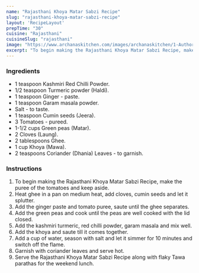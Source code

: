 ---
name: "Rajasthani Khoya Matar Sabzi Recipe"
slug: "rajasthani-khoya-matar-sabzi-recipe"
layout: 'RecipeLayout'
prepTime: "30"
cuisine: "Rajasthani"
cuisineSlug: "rajasthani"
image: "https://www.archanaskitchen.com/images/archanaskitchen/1-Author/nithya.anantham/Rajasthani_Khoya_Matar_Sabzi_Recipe.jpg"
excerpt: "To begin making the Rajasthani Khoya Matar Sabzi Recipe, make the puree of the tomatoes and keep aside"
---

### Ingredients

- 1 teaspoon Kashmiri Red Chilli Powder.
- 1/2 teaspoon Turmeric powder (Haldi).
- 1 teaspoon Ginger - paste.
- 1 teaspoon Garam masala powder.
- Salt - to taste.
- 1 teaspoon Cumin seeds (Jeera).
- 3 Tomatoes - pureed.
- 1-1/2 cups Green peas (Matar).
- 2 Cloves (Laung).
- 2 tablespoons Ghee.
- 1 cup Khoya (Mawa).
- 2 teaspoons Coriander (Dhania) Leaves - to garnish.

### Instructions

1. To begin making the Rajasthani Khoya Matar Sabzi Recipe, make the puree of the tomatoes and keep aside.
1. Heat ghee in a pan on medium heat, add cloves, cumin seeds and let it splutter.
1. Add the ginger paste and tomato puree, saute until the ghee separates.
1. Add the green peas and cook until the peas are well cooked with the lid closed.
1. Add the kashmiri turmeric, red chilli powder, garam masala and mix well.
1. Add the khoya and saute till it comes together.
1. Add a cup of water, season with salt and let it simmer for 10 minutes and switch off the flame.
1. Garnish with coriander leaves and serve hot.
1. Serve the Rajasthani Khoya Matar Sabzi Recipe along with flaky Tawa parathas for the weekend lunch.
